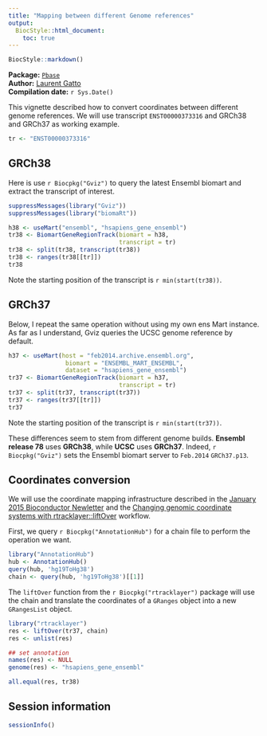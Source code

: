```yaml
---
title: "Mapping between different Genome references"
output:
  BiocStyle::html_document:
    toc: true
---
```


<!--
%\VignetteEngine{knitr::rmarkdown}
%\VignetteIndexEntry{Ensembl and UCSC mapping}
%\VignettePackage{Pbase}
-->

```r
BiocStyle::markdown()
```

**Package:** [`Pbase`](http://bioconductor.org/packages/devel/bioc/html/Pbase.html)<br />
**Author:** [Laurent Gatto](http://cpu.sysbiol.cam.ac.uk/)<br />
**Compilation date:** `r Sys.Date()`<br />

This vignette described how to convert coordinates between different
genome references. We will use transcript `ENST00000373316` and GRCh38
and GRCh37 as working example.

```r
tr <- "ENST00000373316"
``` 

## GRCh38

Here is use `r Biocpkg("Gviz")` to query the latest Ensembl biomart
and extract the transcript of interest.

```r
suppressMessages(library("Gviz"))
suppressMessages(library("biomaRt"))

h38 <- useMart("ensembl", "hsapiens_gene_ensembl")
tr38 <- BiomartGeneRegionTrack(biomart = h38,
                               transcript = tr)
tr38 <- split(tr38, transcript(tr38))
tr38 <- ranges(tr38[[tr]])
tr38
```

Note the starting position of the transcript is `r min(start(tr38))`.

## GRCh37

Below, I repeat the same operation without using my own ens Mart
instance. As far as I understand, Gviz queries the UCSC genome
reference by default. 

```r
h37 <- useMart(host = "feb2014.archive.ensembl.org",
                biomart = "ENSEMBL_MART_ENSEMBL",
                dataset = "hsapiens_gene_ensembl")
tr37 <- BiomartGeneRegionTrack(biomart = h37,
                               transcript = tr)
tr37 <- split(tr37, transcript(tr37))
tr37 <- ranges(tr37[[tr]])
tr37
```

Note the starting position of the transcript is `r min(start(tr37))`.

These differences seem to stem from different genome builds. **Ensembl
release 78** uses **GRCh38**, while **UCSC** uses **GRCh37**. Indeed,
`r Biocpkg("Gviz")` sets the Ensembl biomart server to `Feb.2014`
`GRCh37.p13`.

## Coordinates conversion

We will use the coordinate mapping infrastructure described in the
[January 2015 Bioconductor Newletter](http://www.bioconductor.org/help/newsletters/2015_January/#coordinate-mapping)
and the
[Changing genomic coordinate systems with rtracklayer::liftOver](http://bioconductor.org/help/workflows/liftOver/)
workflow.

First, we query `r Biocpkg("AnnotationHub")` for a chain file to
perform the operation we want.

```r
library("AnnotationHub")
hub <- AnnotationHub()
query(hub, 'hg19ToHg38')
chain <- query(hub, 'hg19ToHg38')[[1]]
```

The `liftOver` function from the `r Biocpkg("rtracklayer")` package
will use the chain and translate the coordinates of a `GRanges` object
into a new `GRangesList` object.

```r
library("rtracklayer")
res <- liftOver(tr37, chain)
res <- unlist(res)

## set annotation
names(res) <- NULL
genome(res) <- "hsapiens_gene_ensembl"

all.equal(res, tr38)
```

## Session information

```r
sessionInfo()
```
